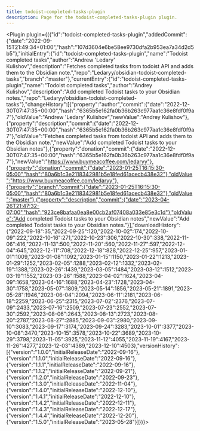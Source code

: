 ---
title: todoist-completed-tasks-plugin
description: Page for the todoist-completed-tasks-plugin plugin.
---


<Plugin plugin={({"id":"todoist-completed-tasks-plugin","addedCommit":{"date":"2022-09-15T21:49:34+01:00","hash":"107d3604e6be58ee9730dfa2b953ea7a34d2d5b5"},"initialEntry":{"id":"todoist-completed-tasks-plugin","name":"Todoist completed tasks","author":"Andrew 'Ledary' Kulishov","description":"Fetches completed tasks from todoist API and adds them to the Obsidian note.","repo":"Ledaryy/obsidian-todoist-completed-tasks","branch":"master"},"currentEntry":{"id":"todoist-completed-tasks-plugin","name":"Todoist completed tasks","author":"Andrey Kulishov","description":"Add completed Todoist tasks to your Obsidian notes.","repo":"Ledaryy/obsidian-todoist-completed-tasks"},"changeHistory":[{"property":"author","commit":{"date":"2022-12-30T07:47:35+00:00","hash":"6365b5e162fa0b36b263c977aa1c36e8fdf0f9a7"},"oldValue":"Andrew 'Ledary' Kulishov","newValue":"Andrey Kulishov"},{"property":"description","commit":{"date":"2022-12-30T07:47:35+00:00","hash":"6365b5e162fa0b36b263c977aa1c36e8fdf0f9a7"},"oldValue":"Fetches completed tasks from todoist API and adds them to the Obsidian note.","newValue":"Add completed Todoist tasks to your Obsidian notes"},{"property":"donation","commit":{"date":"2022-12-30T07:47:35+00:00","hash":"6365b5e162fa0b36b263c977aa1c36e8fdf0f9a7"},"newValue":"https://www.buymeacoffee.com/ledaryy"},{"property":"donation","commit":{"date":"2023-01-25T16:15:30-05:00","hash":"80a6b1c3e2118342981b5e18fed61acecb438e32"},"oldValue":"https://www.buymeacoffee.com/ledaryy"},{"property":"branch","commit":{"date":"2023-01-25T16:15:30-05:00","hash":"80a6b1c3e2118342981b5e18fed61acecb438e32"},"oldValue":"master"},{"property":"description","commit":{"date":"2023-04-26T21:47:32-07:00","hash":"923ce8bafaa0ea8e00cb2af07408a033e85e3c1d"},"oldValue":"Add completed Todoist tasks to your Obsidian notes","newValue":"Add completed Todoist tasks to your Obsidian notes."}],"downloadHistory":{"2022-09-18":35,"2022-09-25":120,"2022-10-02":174,"2022-10-09":222,"2022-10-16":271,"2022-10-23":306,"2022-10-30":338,"2022-11-06":416,"2022-11-13":500,"2022-11-20":560,"2022-11-27":597,"2022-12-04":645,"2022-12-11":708,"2022-12-18":828,"2022-12-25":957,"2023-01-01":1009,"2023-01-08":1092,"2023-01-15":1150,"2023-01-22":1213,"2023-01-29":1252,"2023-02-05":1288,"2023-02-12":1332,"2023-02-19":1388,"2023-02-26":1439,"2023-03-05":1484,"2023-03-12":1512,"2023-03-19":1552,"2023-03-26":1588,"2023-04-02":1624,"2023-04-09":1658,"2023-04-16":1688,"2023-04-23":1728,"2023-04-30":1758,"2023-05-07":1809,"2023-05-14":1856,"2023-05-21":1891,"2023-05-28":1946,"2023-06-04":2094,"2023-06-11":2181,"2023-06-18":2259,"2023-06-25":2315,"2023-07-02":2376,"2023-07-09":2433,"2023-07-16":2509,"2023-07-23":2552,"2023-07-30":2592,"2023-08-06":2643,"2023-08-13":2723,"2023-08-20":2787,"2023-08-27":2885,"2023-09-03":2980,"2023-09-10":3083,"2023-09-17":3174,"2023-09-24":3283,"2023-10-01":3377,"2023-10-08":3470,"2023-10-15":3578,"2023-10-22":3689,"2023-10-29":3798,"2023-11-05":3925,"2023-11-12":4055,"2023-11-19":4167,"2023-11-26":4277,"2023-12-03":4389,"2023-12-10":4503},"versionHistory":[{"version":"1.0.0","initialReleaseDate":"2022-09-16"},{"version":"1.1.0","initialReleaseDate":"2022-09-16"},{"version":"1.1.1","initialReleaseDate":"2022-09-16"},{"version":"1.1.2","initialReleaseDate":"2022-09-21"},{"version":"1.2.0","initialReleaseDate":"2022-09-23"},{"version":"1.3.0","initialReleaseDate":"2022-11-04"},{"version":"1.4.0","initialReleaseDate":"2022-12-10"},{"version":"1.4.1","initialReleaseDate":"2022-12-10"},{"version":"1.4.2","initialReleaseDate":"2022-12-11"},{"version":"1.4.3","initialReleaseDate":"2022-12-17"},{"version":"1.4.4","initialReleaseDate":"2022-12-20"},{"version":"1.5.0","initialReleaseDate":"2023-05-28"}]})}></Plugin>